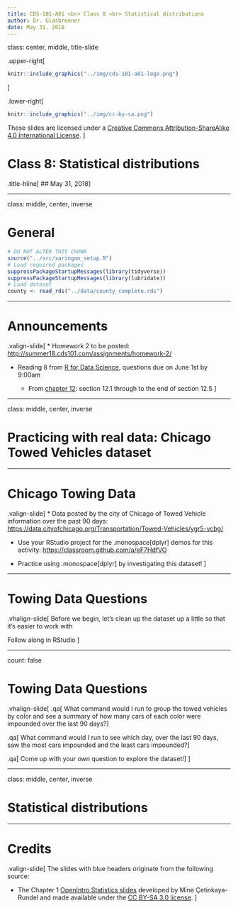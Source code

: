 ```yaml
---
title: CDS-101-A01 <br> Class 8 <br> Statistical distributions
author: Dr. Glasbrenner
date: May 31, 2018
---
```


class: center, middle, title-slide

.upper-right[
```r
knitr::include_graphics("../img/cds-101-a01-logo.png")
```
]

.lower-right[
```r
knitr::include_graphics("../img/cc-by-sa.png")
```

These slides are licensed under a [Creative Commons Attribution-ShareAlike 4.0 International License](http://creativecommons.org/licenses/by-sa/4.0/).
]

# Class 8: Statistical distributions
.title-hline[
## May 31, 2018
]

---

class: middle, center, inverse

# General

```r
# DO NOT ALTER THIS CHUNK
source("../src/xaringan_setup.R")
# Load required packages
suppressPackageStartupMessages(library(tidyverse))
suppressPackageStartupMessages(library(lubridate))
# Load dataset
county <- read_rds("../data/county_complete.rds")
```

---

# Announcements

.valign-slide[
* Homework 2 to be posted: <http://summer18.cds101.com/assignments/homework-2/>

* Reading 8 from [R for Data Science](http://r4ds.had.co.nz/), questions due on June 1st by 9:00am

  * From [chapter 12](http://r4ds.had.co.nz/tidy-data.html): section 12.1 through to the end of section 12.5
]

---

class: middle, center, inverse

# Practicing with real data: Chicago Towed Vehicles dataset

---

# Chicago Towing Data

.valign-slide[
* Data posted by the city of Chicago of Towed Vehicle information over the past 90 days: <https://data.cityofchicago.org/Transportation/Towed-Vehicles/ygr5-vcbg/>

* Use your RStudio project for the .monospace[dplyr] demos for this activity: <https://classroom.github.com/a/eF7HdfVO>

* Practice using .monospace[dplyr] by investigating this dataset!
]

---

# Towing Data Questions

.vhalign-slide[
Before we begin, let's clean up the dataset up a little so that it's easier to work with

Follow along in RStudio
]

---

count: false

# Towing Data Questions

.vhalign-slide[
.qa[
What command would I run to group the towed vehicles by color and see a summary of how many cars of each color were impounded over the last 90 days?
]

.qa[
What command would I run to see which day, over the last 90 days, saw the most cars impounded and the least cars impounded?
]

.qa[
Come up with your own question to explore the dataset!
]
]

---

class: middle, center, inverse

# Statistical distributions

---

# Credits

.valign-slide[
The slides with blue headers originate from the following source:

* The Chapter 1 [OpenIntro Statistics slides](https://github.com/OpenIntroOrg/openintro-statistics-slides) developed by Mine Çetinkaya-Rundel and made available under the [CC BY-SA 3.0 license](http://creativecommons.org/licenses/by-sa/3.0/us/).
]

